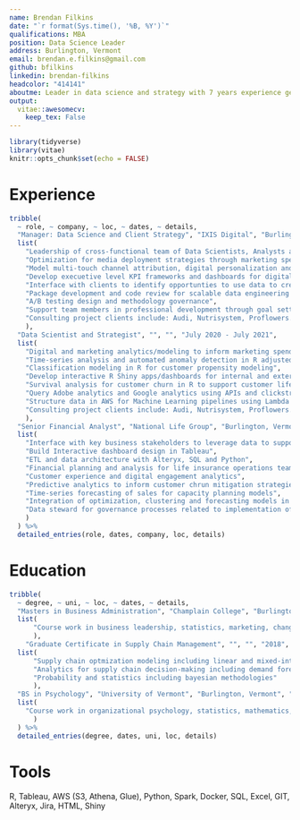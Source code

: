 ```yaml
---
name: Brendan Filkins
date: "`r format(Sys.time(), '%B, %Y')`"
qualifications: MBA
position: Data Science Leader
address: Burlington, Vermont
email: brendan.e.filkins@gmail.com
github: bfilkins
linkedin: brendan-filkins
headcolor: "414141"
aboutme: Leader in data science and strategy with 7 years experience generating actionable insights and business value from data through quantitative analysis, data storytelling and bringing business stakeholders together.
output: 
  vitae::awesomecv:
    keep_tex: False
---
```


```r
library(tidyverse)
library(vitae)
knitr::opts_chunk$set(echo = FALSE)
```


# Experience
```r
tribble(
  ~ role, ~ company, ~ loc, ~ dates, ~ details,
  "Manager: Data Science and Client Strategy", "IXIS Digital", "Burlington, Vermont", "July 2021 - Present", 
  list(
    "Leadership of cross-functional team of Data Scientists, Analysts and UI/UX designer",
    "Optimization for media deployment strategies through marketing spend modeling",
    "Model multi-touch channel attribution, digital personalization and conversion propensity scores",
    "Develop execuetive level KPI frameworks and dashboards for digital, sales, supplychain and marketing audiences",
    "Interface with clients to identify opportunties to use data to create business value, specializing in applied data science",
    "Package development and code review for scalable data engineering pipelines in AWS",
    "A/B testing design and methodology governance",
    "Support team members in professional development through goal setting and advocating for development opportunities",
    "Consulting project clients include: Audi, Nutrisystem, Proflowers.com"
    ),
  "Data Scientist and Strategist", "", "", "July 2020 - July 2021", 
  list(
    "Digital and marketing analytics/modeling to inform marketing spend strategies and digital customer experience", 
    "Time-series analysis and automated anomaly detection in R adjusted for seasonality and trend",
    "Classification modeling in R for customer propensity modeling",
    "Develop interactive R Shiny apps/dashboards for internal and external use",
    "Survival analysis for customer churn in R to support customer life-time value modeling",
    "Query Adobe analytics and Google analytics using APIs and clickstream feed data", 
    "Structure data in AWS for Machine Learning pipelines using Lambda (Python), S3, Athena and Glue",
    "Consulting project clients include: Audi, Nutrisystem, Proflowers.com"
    ),
  "Senior Financial Analyst", "National Life Group", "Burlington, Vermont", "2016-2020", 
  list(
    "Interface with key business stakeholders to leverage data to support strategic decision-making",
    "Build Interactive dashboard design in Tableau",
    "ETL and data architecture with Alteryx, SQL and Python",
    "Financial planning and analysis for life insurance operations teams",
    "Customer experience and digital engagement analytics",
    "Predictive analytics to inform customer chrun mitigation strategies",
    "Time-series forecasting of sales for capacity planning models",
    "Integration of optimization, clustering and forecasting models in Tableau with Rserve",
    "Data steward for governance processes related to implementation of an enterprise data model"
    )
  ) %>% 
  detailed_entries(role, dates, company, loc, details)
```

# Education

```r
tribble(
  ~ degree, ~ uni, ~ loc, ~ dates, ~ details,
  "Masters in Business Administration", "Champlain College", "Burlington, Vermont", "2017-2019", 
  list(
      "Course work in business leadership, statistics, marketing, change management, financial decision-making"
      ),
    "Graduate Certificate in Supply Chain Management", "", "", "2018", 
  list(
      "Supply chain optmization modeling including linear and mixed-integer programming",
      "Analytics for supply chain decision-making including demand forecasting with ARIMA",
      "Probability and statistics including bayesian methodologies"
      ),
  "BS in Psychology", "University of Vermont", "Burlington, Vermont", "2012", 
  list(
    "Course work in organizational psychology, statistics, mathematics, research methods, economics, marketing, spanish, biopsychology"
      )
  ) %>% 
  detailed_entries(degree, dates, uni, loc, details)
```
# Tools
R, Tableau, AWS (S3, Athena, Glue), Python, Spark, Docker, SQL, Excel, GIT, Alteryx, Jira, HTML, Shiny
